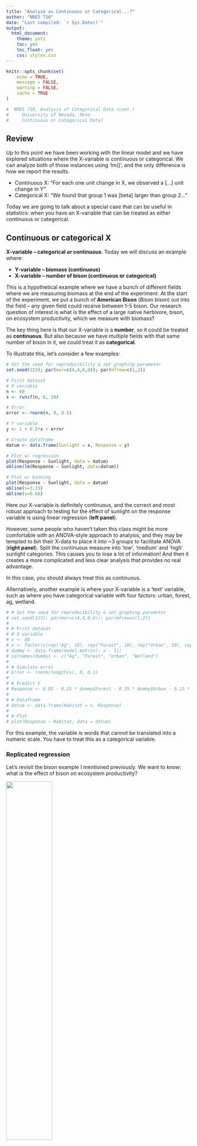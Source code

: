 ```yaml
---
title: "Analyze as Continuous or Categorical...?"
author: "NRES 710"
date: "Last compiled: `r Sys.Date()`"
output: 
  html_document: 
    theme: yeti
    toc: yes
    toc_float: yes
    css: styles.css
---
```


```r

knitr::opts_chunk$set(
	echo = TRUE,
	message = FALSE,
	warning = FALSE,
	cache = TRUE
)
```

```r

#  NRES 710, Analysis of Categorical Data (cont.)
#     University of Nevada, Reno
#     Continuous or Categorical Data?

```

## Review

Up to this point we have been working with the linear model and we have explored situations where the X-variable is continuous or categorical. We can analyze both of those instances using 'lm()', and the only difference is how we report the results.

- Continuous X: "For each one unit change in X, we observed a [...] unit change in Y"
- Categorical X: "We found that group 1 was [beta] larger than group 2..."

Today we are going to talk about a special case that can be useful in statistics: when you have an X-variable that can be treated as either continuous or categorical.

## Continuous or categorical X

**X-variable -- categorical *or* continuous**. Today we will discuss an example where:

- **Y-variable -- biomass (continuous)**
- **X-variable -- number of bison (continuous or categorical)**

This is a hypothetical example where we have a bunch of different fields where we are measuring biomass at the end of the experiment. At the start of the experiment, we put a bunch of **American Bison** (*Bison bison*) out into the field -- any given field could receive between 1--5 bison. Our research question of interest is what is the effect of a large native herbivore, bison, on ecosystem productivity, which we measure with biomass?

The key thing here is that our X-variable is a **number**, so it could be treated as **continuous**. But also because we have multiple fields with that same number of bison in it, we could treat it as **categorical**.

To illustrate this, let's consider a few examples:

```r
# Set the seed for reproducibility & set graphing parameter
set.seed(123); par(mar=c(4,4,0,0)); par(mfrow=c(1,2))

# First dataset
# X variable
n <- 60
x <- runif(n, 0, 10)

# Error
error <- rnorm(n, 0, 0.5)

# Y variable
y <- 1 + 0.5*x + error

# Create dataframe
datum <- data.frame(Sunlight = x, Response = y)

# Plot w/ regression
plot(Response ~ Sunlight, data = datum)
abline(lm(Response ~ Sunlight, data=datum))

# Plot w/ binning
plot(Response ~ Sunlight, data = datum)
abline(v=3.33)
abline(v=6.66)
```

Here our X-variable is definitely continuous, and the correct and most robust approach to testing for the effect of sunlight on the response variable is using linear regression (**left panel**).

However, some people who haven't taken this class might be more comfortable with an ANOVA-style approach to analysis, and they may be tempted to *bin* their X-data to place it into ~3 groups to facilitate ANOVA (**right panel**). Split the continuous measure into 'low', 'medium' and 'high' sunlight categories. This causes you to lose a lot of information! And then it creates a more complicated and less clear analysis that provides no real advantage.

In this case, you should always treat this as continuous.

Alternatively, another example is where your X-variable is a 'text' variable, such as where you have categorical variable with four factors: urban, forest, ag, wetland.

```r
# # Set the seed for reproducibility & set graphing parameter
# set.seed(123); par(mar=c(4,4,0,0)); par(mfrow=c(1,2))
# 
# # First dataset
# # X variable
# n <- 40
# x <- factor(c(rep("Ag", 10), rep("Forest", 10), rep("Urban", 10), rep("Wetland", 10)))
# dummy <- data.frame(model.matrix(~ x - 1))
# colnames(dummy) <- c("Ag", "Forest", "Urban", "Wetland")
# 
# # Simulate error
# Error <- rnorm(length(x), 0, 0.1)
# 
# # Predict Y
# Response <- 0.85 - 0.25 * dummy$Forest - 0.35 * dummy$Urban - 0.15 * dummy$Wetland + Error
# 
# # Dataframe
# datum <- data.frame(Habitat = x, Response)
# 
# # Plot
# plot(Response ~ Habitat, data = datum)
```

For this example, the variable is words that cannot be translated into a numeric scale. You have to treat this as a categorical variable.

### Replicated regression

Let's revisit the bison example I mentioned previously. We want to know: what is the effect of bison on ecosystem productivity?

![](../pictures/pic_bison.png){width=50%}

Photo: Ted Naninga (iNaturalist)

For this example, we have a bunch of different fields where we put a bunch of American Bison (*Bison bison*) out into the fields, and any individual field could receive between 1--5 bison. Our data might look something like this:

```r
# Set the seed for reproducibility
set.seed(123)

# Graph
par(mar = c(4,4,1,0))

# Simulate the binomial X-variable (sex)
n <- 25
x <- c(rep(0, 5), rep(1, 5), rep(2, 5), rep(3, 5), rep(4, 5))

# error
error <- rnorm(n, 0, 0.2)

# Simulate continuous y-variable data
y <- 2 + x*0.3 + error

# Create dataframe
datum <- data.frame(Bison = x, Biomass = y)

# Plot
stripchart(Biomass ~ Bison, data = datum, vertical = TRUE, method = "jitter",
           pch = 19, xlab = "Number of bison", ylab = "Biomass (kg/ha)")
```

We measure the biomass in replicate areas with different numbers of bison. Some call this '**replicated regression**' (e.g., Cottingham et al. 2008). We could analyze this two ways:

1. As a continuous X-variable
2. As a categorical X-variable, with five groups

Technically, this is not truly continuous, as you cannot have 1.5 bison in an area. Another X-variable, like fertilizer, could be a truly continuous variable, that we could set-up with a replicated regression experiment with 1g, 2g, 3g, etc. But if we ignore that technicality for the bison example, these data look continuous, and we could easily <u>fit a regression line to the data</u>.

Alternatively, we have a bunch of samples collected at each number of the X-variable. We could very easily treat this as a categorical variable -- and no binning would be necessary to do so; it's already set up this study design in such a way that it could be treated as a categorical variable. So the second way to analyze these data would be as a categorical variable.

So with these two options in mind, how should we handle this variable? Continuous or categorical? <u>Let's come back to that</u>.

To figure this out, let's consider how our linear model would look in both of these instances.

First, what would it be if we treated X as a <u>**continuous variable**</u>?

**$Y = \beta_0 + \beta_1 Bison + \epsilon \sim N(0, \sigma)$**

That's it! Our beta is our slope; with each one bison increase, the slope tells us how much more biomass we would get.

What if we treat the X as <u>**categorical**</u>?

**$Y = \beta_0 + \beta_1 Bison1 + \beta_2 Bison2 + \beta_3 Bison3 + \beta_4 Bison4 + \epsilon \sim N(0, \sigma)$**

In this case, our betas are the differences between groups. $\beta_1$ is the difference between 0 and 1 bison, $\beta_2$ is the difference between 0 and 2 bison, so on so forth. If we want to know the differences between other pairs, we have to change the reference.

**Q:** So let's pose the question to you all: which of these approaches do you want to do? And why?

Truthfully, <u>*there is no right or wrong answer*</u>. You can do either one.

But let's draw up a list on the board identifying *pros* and *cons* of both options -- that might help us make recommendations about how to do things...

```r
# Load necessary libraries
library(knitr)
#library(kableExtra)

# Create the data frame
data <- data.frame(
  #Group = c("Normality", "Linearity", "Homoscedasticity", "No autocorrelation"),
  `Continuous X` = c("**Simple model - 1 beta**", "**No worries about inflating Type I error**", "**1 results sentence**",  "**Interpolation/extrapolation**", "Assumption of linearity", "**More power***"),
  `Categorical X` = c("Complicated - 3 betas", "Post-hoc test", "10 sentences", "No predictions", "**No assumption of linearity**", "Less power*")
)

# Create the table
kable(data, col.names = c("Continuous X", "Categorical X")) #%>%
  #kable_styling(full_width = FALSE)

```

One thing that we haven't talked about yet for categorical X data is the **assumptions**! We already talked about the 5 assumptions of regression (linearity, homoscedasticity, no autocorrelation, normality of residuals, continuous Y). All of these assumptions still hold for categorical X -- <u>**except for one**</u>.

Analysis with categorical X-data makes <u>no assumptions of linearity</u> or about the shape of relationships at all. Instead, all it does is make comparisons between groups. So this is something that is more flexible for categorical X data.

This last reason is the **most important reason** why you might want to use a continuous X variable. And this relates to the first bullet on our list: simple vs. complex. Since it only has 1 beta (effect), it will have <u>**more power**</u> than the more complicated model! More power means you are more likely to have lower P-values and thus correctly reject the null hypothesis, when appropriate.

Why is that?

Everytime you add a beta to your model, it adds another *degree of freedom* to your model. This causes the model to eat up one of your samples and thus functionally decreases your sample size. And we've already talked at great length about how sample size influences p-values. By decreasing our sample size, we are less likely to recover a low p-value and correctly reject the null.

So, in the bison example, if you use this more complicated model, you have reduced your sample size by three. And because of that, it has less power.

Now, there is a caveat... hence the 'asterisk' above.

*If, and only if, the assumption of linearity is met.

If the assumption of linearity is not met, then we might have more power with the more complicated model.

### Example

What if our data looked like this:

```r
# Set the seed for reproducibility
set.seed(123)

# Graph
par(mar = c(4,4,1,0), mfrow=c(1,1))

# Simulate the binomial X-variable (sex)
n <- 25
x <- c(rep(0, 5), rep(1, 5), rep(2, 5), rep(3, 5), rep(4, 5))

# Error
error <- rnorm(n, 0, 0.2)

# Dummy code x
dummy <- data.frame(x = as.factor(x))
dummy <- data.frame(model.matrix(~ dummy$x - 1, data=dummy))
colnames(dummy) <- c("Zero", "One", "Two", "Three", "Four")

# Simulate continuous y-variable data
y <- 2 + dummy$One * 1 + dummy$Two * 2 + dummy$Three * 1 + dummy$Four * 0 + error

# Create dataframe
datum <- data.frame(Bison = x, Biomass = y)

# Plot
stripchart(Biomass ~ Bison, data = datum, vertical = TRUE, method = "jitter",
           pch = 19, xlab = "Number of bison", ylab = "Biomass (kg/ha)")
```

Maybe this could happen if there was some sort of *intermediate disturbance* that benefited biomass production.

**Q:** If you ran an ANOVA, would you detect a significant difference between these categorical groups? **YES**

**Q:** If you ran a regression, would you detect a significant difference between these categorical groups? **NO**

```r
# Aesthetics
par(mar = c(4,4,1,0), mfrow=c(1,1))

# Plot again
stripchart(Biomass ~ Bison, data = datum, vertical = TRUE, method = "jitter",
           pch = 19, xlab = "Number of bison", ylab = "Biomass (kg/ha)")

# Regression analysis
results <- lm(Biomass ~ Bison, data=datum)
abline(results)
```

This happens because the assumption of linearity is very clearly violated. There is significant variation among these data, but we are trying to fit a linear model -- a straight line -- to data that do not have a linear relationship.

In this case, it would be much better to consider X as a categorical variable, which will give us more Power to detect a significant relationship.

### What does this all mean?

If we go back to our list, it's pretty clear that treating X as a continuous variable is better in *many* ways -- <u>unless the assumption of linearity is not met</u>. If the assumption of linearity is not met, then we:

- Should not describe it with a simple linear equation, because it's not linear.
- We would lose power by treating it as a linear relationship.
- Making predictions with a straight line would be very incorrect; it would be better to fit a curve.

<u>The advantages from our table fall apart if we don't have linear data.</u> Which leads to my **recommendation**!

**Recommendation: Always treat X-variable as continuous, unless treating as categorical 'significantly improves the fit of the model to the data' -- which will only happen if the relationship is non-linear**

This very nicely fits in with the principle of parsimony -- Occam's razor. 

**Occam's razor -- the world is simple, and it's best to use simple explanations to describe the world unless there is significant evidence that more complexity is needed.**

- Simple ideas are best, unless you can disprove the simple model in favor of a more complicated model.

What do we mean by 'significantly improve the fit'?

There is an idea in statistics (truism; axiom) that whenever you make a model more complex, *it will always improve the fit*. It will decrease the Sum of Squared Error, and it will increase the $R^2$. Why?

- With two points, adding a linear beta will connect them.
- With three points, adding a quadratic beta will connect them.
- With four points, adding a cubed-term will connect them.

<u>So given that we can always improve a fit of a curve to points by increasing the complexity of the model, we want to demonstrate that it is a **significant improvement of fit**</u>. We want to show that this variable isn't just improving fit, it is improving fit more than would be expected if the variable didn't have any explanatory value whatsoever.

### Testing model fit

A simple way that I was taught to do this is using an **'F-drop test'**. However, there is some confusion about what this is really called and names vary widely. Some other names include:

- **Extra sum of squares F-test**
- **Type III sum of squares test** (e.g., SAS)
- **Partial likelihood ratio test**

I prefer 'F-drop test' because this is how I was taught and it is an easy and simple term.

No matter what you call it, you are comparing a <u>**more complex model**</u> to a <u>**more simple model**</u> to test whether the <u>**more complex model is a significant improvement to the fit in the data**</u>.

In other words, we are comparing our simple model:

**$Y = \beta_0 + \beta_1 Bison + \epsilon \sim N(0, \sigma)$**

To the complex model:

**$Y = \beta_0 + \beta_1 Bison1 + \beta_2 Bison2 + \beta_3 Bison3 + \beta_4 Bison4 + \epsilon \sim N(0, \sigma)$**

And asking ourselves: do we need these extra betas?

Another way of thinking about it is... we are testing the null hypothesis that these extra betas are all equal to zero, with:

$H_0: \beta_2 + \beta_3 + \beta_4 = 0$

You might be scratching your head and thinking: the meanings of $\beta_1$ are different between the two models... That's okay, the meanings of these two betas can be different. The question here is whether we need additional betas beyond that first one to improve the fit of the model.

**Final thought**: you will only reject the null when the more complicated model is a better fit to the data. When that happens, what does that mean about the relationship between X and Y?

Our data are significantly nonlinear! By comparing these two models, we can use this as a way to test for non-linearity. 

### Summary

We are talking about a continuous X variable that could also be treated as a categorical variable -- either way is appropriate. Generally, the recommendation is treat it as continuous, unless it is a significant improvement in the fit of the data to treat it as categorical. We can evaluate this using an 'F-drop' test.

## Comparing model fit in R

Let's briefly examine truth. We can peak at the code I used to simulate it.

```r
### Code for F-Drop tests

# Read in the data
datum <- read.csv("lecture_10_dataset1.csv")
head(datum)

# Plot the data
plot(Biomass ~ Bison, data = datum)
# In this case, R saws numbers in the 'Bison' column and treated the variable as continuous

# Plot the data with X as a categorical variable
plot(Biomass ~ as.factor(Bison), data = datum)

```

I used the as.factor function to get R to treat variable as a categorical variable. We could have manually created categorical variable or dummy-coded variables in Excel, but using as.factor is much easier. We could also also create a new variable and save it in our 'datum'

```r
# Run a regression, where we treat Bison as continuous
results <- lm(Biomass ~ Bison, data = datum)
summary(results)

```

Bison is continuous, because R saw numbers for that variable. How do we know this? **We only got 1 beta from the analysis.**

```r
# Run an ANOVA - treat Bison as categorical
results2 <- lm(Biomass ~ as.factor(Bison), data = datum)
# use the as.factor function to get R to treat 'Bison' as continuous
summary(results2)

```

The 'Bison' variable as a whole is highly significant -- this is the p-value at the bottom. All groups are all significantly different from Bison0. But other pairs of neighbor groups might not be.

But the question here is: is this more complicated model a significant improvement in the fit to the data?

Use an F-drop test!

```r
# Conduct the F-drop test
anova(results2, results)
# The two models we have are the arguments
# Usually, you should list the more complicated model first (the one with more betas)
# Note: the two models can't have the same number of parameters
# A significant p-value means the more complex model is a significant improvement in fit
# A non-significant p-value means the simpler model is adequate
# Note: RSS (which is the same thing as SSE) is always lower in the more complex model

```

The F-drop tests compares the residual sum of squares (RSS) of the two models and asks: how much does the sum of squares change when we add all those variables? Does it change a lot, such that there is a significant improvement in fit? Or did it not really decrease that much error?

In this case, it didn't change the error that much, and the test did not recover a significant improvement in model fit by the more complex model. Therefore, the more complicated model does not significantly improve the fit to the data.

### F-drop rules:

**If P < 0.05, the complex model is a significant improvement (better) in fit.**

**If P > 0.05, the complex model is <u>*not*</u> a significant improvement in fit; the simpler model is adequate.**

This does not mean the simpler model is *better*; it is <u>**adequate**</u>. The simpler model will never be better, as the more complex model will always be better due to the extra parameters. The question is: <u>is the complex model significantly **better**</u>, or <u>is the simple model **adequate**</u>.

As always, the limitations of p-values apply here: sample sizes, effect sizes, etc.

Now, let's consider another scenario. What if our data really looked like the second example from above?

```r
# Read in the data
datum <- read.csv("lecture_10_dataset2.csv")
head(datum)

# Plot the data
plot(Biomass ~ Bison, data = datum)

```

We know that fitting a line to this data is not a good fit, and we also know that a categorical approach would also fit this data pretty well.

But what about an in-between approach, where we fit one line but it is non-linear?

### Quadratics

One of the easiest ways to fit a non-linear line to your data is using a **quadratic** approach.

- *A bit of a caveat*... a quadratic may not be a good mechanistic explanation, because there are very few things in ecology that follow quadratic equations and they are hard to interpret. We will talk more about the difference between mechanistic and phenomenological explanations in data later in the semester.. But, for now, the quadratic might be good descriptions of your data.

**$Y = \beta_0 + \beta_1 Bison + \beta_2 Bison^2 + \epsilon \sim N(0, \sigma)$**

Notice that this curve has the advantage of **no assumption of linearity** and also doesn't use nearly as many betas as treating X as categorical. In those ways, it is a **good compromise** between the two options we have discussed so far.

```r
# BONUS: How to fit a quadratic curve to data when x is continuous

# Fit a linear model
results <- lm(Biomass ~ Bison, data = datum)

#Fit a quadratic curve to data when x is continuous
results3 <- lm(Biomass ~ Bison + I(Bison^2), data = datum)
anova(results3, results)

```

The quadratic model is the more complicated model here, because it has more parameters than the linear model.

The quadratic model is a **significant improvement** in model fit compared to the simple linear model.

**Takehome points**:

1) We can use this approach to compare any two models, as long as one model is more complicated than the other. We cannot use this approach to compare models that have the same number of effects (betas).

2) When comparing two models, we need to make sure the datasets are exactly the same. If you use different datasets for two models, you can't compare those two models using this approach and other approaches we will explore in the semester.

### Marginal p-values

So far in this class, we have always calculated p-values the same way: by comparing a model with that variable, to one without that variable. But I haven't explained how this works yet...

When we ran the F-drop test above, we compared two models:

Simple model: **$Y = \beta_0 + \beta_1 Bison + \epsilon \sim N(0, \sigma)$**

More complex model: **$Y = \beta_0 + \beta_1 Bison + \beta_2 Bison^2 + \epsilon \sim N(0, \sigma)$**

This test evaluates the significance of the additional quadratic beta. Is this $\beta_2$ significantly different from zero? If $\beta_2$ is zero, then the models are the same, and the more simple model is adequate. If $\beta_2$ is non-zero, this will significantly improve model fit. So essentially, we are testing whether this additional parameter is <u>**significant**</u>.

We can also do an F-drop test comparing these two models:

Complex model: **$Y = \beta_0 + \beta_1 Bison + \epsilon \sim N(0, \sigma)$**

Simple model: **$Y = \beta_0 + \epsilon \sim N(0, \sigma)$**

An F-drop test evaluates whether $\beta_1$ is significantly different from zero.

In truth, this is what the p-value from our simple linear regression analysis is evaluating! These 'marginal p-values' are the results of F-drop tests comparing whether <u>the model with intercept and slope for bison is *significantly better* than a model without that slope</u>.

```r
# Read in dataset 1
datum <- read.csv("lecture_10_dataset1.csv")

# Simple linear model
results <- lm(Biomass ~ Bison, data = datum)
summary(results)

```

This p-value is called a **marginal p-value** and is asking whether or how much that additional parameter marginally improves the fit to the data beyond the simpler model without that variable. (This is also called Type III Sum of Squares). It is essentially an F-drop test that is built into our linear model.

So, anytime you need a p-value associated with an effect in a model, if R gives it to you, it is most likely giving you a marginal p-value that comes from an F-drop test.

For example:

```r
# Build three models varying in complexity
results0 <- lm(Biomass ~ 1, data = datum) # no effects; 'model of mean'
summary(results0)
results1 <- lm(Biomass ~ Bison, data = datum) # simple linear model
summary(results1)
results2 <- lm(Biomass ~ Bison + I(Bison^2), data = datum) # simple linear model
summary(results2)

# F-drop test comparing results0 to results1
anova(results1, results0) # p-value here is same as marginal p-val from summary(results1)
anova(results2, results1) # p-value here is same as marginal p-val from summary(results2)
# So, the marginal p-values are F-drop tests comparing a more complex model w/ the extra
# effect to more simple models without the extra effect

# Another example: compare model with bison treated as categorical variable to a
# model with no effect of bison
results3 <- lm(Biomass ~ as.factor(Bison), data = datum)
summary(results3)
anova(results3, results0)
# p-value here is same as ANOVA p-value from bottom of summary(results3),
# so F-drop test can also evaluate significance of categorical variables with multiple
# betas


```

Next class, we will explore more situations around this topic.

<br>

## Truth

Here is code to simulate the data we analyzed in this lecture.

```r
###################### 'Truth' ######################## 
### Lecture 10: code to simulate data for F-drop tests 

# Set the seed for reproducibility
set.seed(111)

## First dataset
# X variable
Bison <- c(rep(0, 8), rep(1, 8), rep(2, 8), rep(3, 8), rep(4, 8))

# Error
error <- rnorm(length(Bison), 0, 0.5)

# Y variable
Biomass <- 6 - 0.8*Bison + error

# Create dataframe
datum <- data.frame(Bison, Biomass)

# Save the CSV file
write.csv(datum, "lecture_10_dataset1.csv", row.names = FALSE)

## Second dataset
# X variable
n <- 25
x <- c(rep(0, 5), rep(1, 5), rep(2, 5), rep(3, 5), rep(4, 5))

# Error
error <- rnorm(n, 0, 0.2)

# Dummy code x
dummy <- data.frame(x = as.factor(x))
dummy <- data.frame(model.matrix(~ dummy$x - 1, data=dummy))
colnames(dummy) <- c("Zero", "One", "Two", "Three", "Four")

# Simulate continuous y-variable data
y <- 2 + dummy$One * 1 + dummy$Two * 2 + dummy$Three * 1 + dummy$Four * 0 + error

# Create dataframe
datum <- data.frame(Bison = x, Biomass = y)

# Save the CSV file
write.csv(datum, "lecture_10_dataset2.csv", row.names = FALSE)
```

[--go to next lecture--](lecture_11.html)
